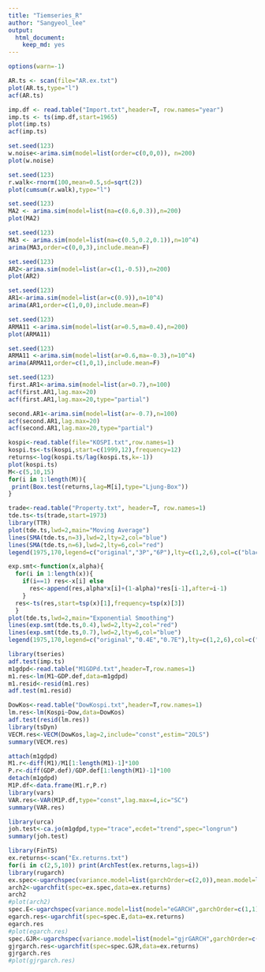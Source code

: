 ```yaml
---
title: "Tiemseries_R"
author: "Sangyeol_lee"
output:
  html_document:
    keep_md: yes
---
```


```r
options(warn=-1)

AR.ts <- scan(file="AR.ex.txt")
plot(AR.ts,type="l")
acf(AR.ts)
```

```r
imp.df <- read.table("Import.txt",header=T, row.names="year")
imp.ts <- ts(imp.df,start=1965)
plot(imp.ts)
acf(imp.ts)
```

```r
set.seed(123)
w.noise<-arima.sim(model=list(order=c(0,0,0)), n=200)
plot(w.noise)
```

```r
set.seed(123)
r.walk<-rnorm(100,mean=0.5,sd=sqrt(2))
plot(cumsum(r.walk),type="l")
```

```r
set.seed(123)
MA2 <- arima.sim(model=list(ma=c(0.6,0.3)),n=200)
plot(MA2)
```

```r
set.seed(123)
MA3 <- arima.sim(model=list(ma=c(0.5,0.2,0.1)),n=10^4)
arima(MA3,order=c(0,0,3),include.mean=F)
```

```r
set.seed(123)
AR2<-arima.sim(model=list(ar=c(1,-0.5)),n=200)
plot(AR2)
```

```r
set.seed(123)
AR1<-arima.sim(model=list(ar=c(0.9)),n=10^4)
arima(AR1,order=c(1,0,0),include.mean=F)
```

```r
set.seed(123)
ARMA11 <-arima.sim(model=list(ar=0.5,ma=0.4),n=200)
plot(ARMA11)
```

```r
set.seed(123)
ARMA11 <-arima.sim(model=list(ar=0.6,ma=-0.3),n=10^4)
arima(ARMA11,order=c(1,0,1),include.mean=F)
```

```r
set.seed(123)
first.AR1<-arima.sim(model=list(ar=0.7),n=100)
acf(first.AR1,lag.max=20)
acf(first.AR1,lag.max=20,type="partial")

second.AR1<-arima.sim(model=list(ar=-0.7),n=100)
acf(second.AR1,lag.max=20)
acf(second.AR1,lag.max=20,type="partial")
```

```r
kospi<-read.table(file="KOSPI.txt",row.names=1)
kospi.ts<-ts(kospi,start=c(1999,12),frequency=12)
returns<-log(kospi.ts/lag(kospi.ts,k=-1))
plot(kospi.ts)
M<-c(5,10,15)
for(i in 1:length(M)){
 print(Box.test(returns,lag=M[i],type="Ljung-Box")) 
}
```

```r
trade<-read.table("Property.txt", header=T, row.names=1)
tde.ts<-ts(trade,start=1973)
library(TTR)
plot(tde.ts,lwd=2,main="Moving Average")
lines(SMA(tde.ts,n=3),lwd=2,lty=2,col="blue")
lines(SMA(tde.ts,n=6),lwd=2,lty=6,col="red")
legend(1975,170,legend=c("original","3P","6P"),lty=c(1,2,6),col=c("black","blue","red"),lwd=2)
```

```r
exp.smt<-function(x,alpha){
  for(i in 1:length(x)){
    if(i==1) res<-x[i] else
      res<-append(res,alpha*x[i]+(1-alpha)*res[i-1],after=i-1)
    }
  res<-ts(res,start=tsp(x)[1],frequency=tsp(x)[3])
  }
plot(tde.ts,lwd=2,main="Exponential Smoothing")
lines(exp.smt(tde.ts,0.4),lwd=2,lty=2,col="red")
lines(exp.smt(tde.ts,0.7),lwd=2,lty=6,col="blue")
legend(1975,170,legend=c("original","0.4E","0.7E"),lty=c(1,2,6),col=c("black","red","blue"),lwd=2)
```

```r
library(tseries)
adf.test(imp.ts)
m1gdpd<-read.table("M1GDPd.txt",header=T,row.names=1)
m1.res<-lm(M1~GDP.def,data=m1gdpd)
m1.resid<-resid(m1.res)
adf.test(m1.resid)
```

```r
DowKos<-read.table("DowKospi.txt",header=T,row.names=1)
lm.res<-lm(Kospi~Dow,data=DowKos)
adf.test(resid(lm.res))
library(tsDyn)
VECM.res<-VECM(DowKos,lag=2,include="const",estim="2OLS")
summary(VECM.res)
```

```r
attach(m1gdpd)
M1.r<-diff(M1)/M1[1:length(M1)-1]*100
P.r<-diff(GDP.def)/GDP.def[1:length(M1)-1]*100
detach(m1gdpd)
M1P.df<-data.frame(M1.r,P.r)
library(vars)
VAR.res<-VAR(M1P.df,type="const",lag.max=4,ic="SC")
summary(VAR.res)
```

```r
library(urca)
joh.test<-ca.jo(m1gdpd,type="trace",ecdet="trend",spec="longrun")
summary(joh.test)
```

```r
library(FinTS)
ex.returns<-scan("Ex.returns.txt")
for(i in c(2,5,10)) print(ArchTest(ex.returns,lags=i))
library(rugarch)
ex.spec<-ugarchspec(variance.model=list(garchOrder=c(2,0)),mean.model=list(armaOrder=c(2,0)))
arch2<-ugarchfit(spec=ex.spec,data=ex.returns)
arch2
#plot(arch2)
spec.E<-ugarchspec(variance.model=list(model="eGARCH",garchOrder=c(1,1)),mean.model=list(armaOrder=c(0,0)))
egarch.res<-ugarchfit(spec=spec.E,data=ex.returns)
egarch.res
#plot(egarch.res)
spec.GJR<-ugarchspec(variance.model=list(model="gjrGARCH",garchOrder=c(1,1)),mean.model=list(armaOrder=c(0,0)))
gjrgarch.res<-ugarchfit(spec=spec.GJR,data=ex.returns)
gjrgarch.res
#plot(gjrgarch.res)
```                                                                          
                                                                           
                                                                           
                                                                           